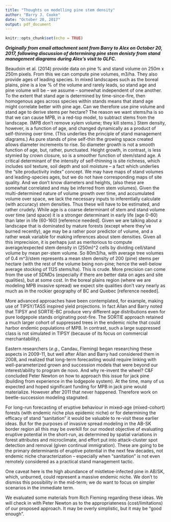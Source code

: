 ```yaml
---
title: "Thoughts on modelling pine stem density"
author: "Barry J. Cooke"
date: "October 20, 2017"
output: pdf_document
---
```


```r
knitr::opts_chunk$set(echo = TRUE)
```

***Originally from email attachment sent from Barry to Alex on October 20, 2017, following discussion of determining pine stem denisty from stand management diagrams during Alex's visit to GLFC.***

Beaudoin et al. (2014) provide data on pine % and stand volume on 250m x 250m pixels.
From this we can compute pine volumes, m3/ha.
They also provide ages of leading species.
In mixed landscapes such as the boreal plains, pine is a low % of the volume and rarely leads, so stand age and pine volume will be – we assume – somewhat independent of one another.
To the extent that stand age is determined by time-since-fire, then homogenous ages across species within stands means that stand age might correlate better with pine age.
Can we therefore use pine volume and stand age to derive stems per hectare? The reason we want stems/ha is so that we can cause MPB, in a red-top model, to subtract stems from the landscape.
(MPB don’t remove xylem volume; they kill stems.) Stem density, however, is a function of age, and changed dynamically as a product of self-thinning over time.
(This underlies the principle of stand management diagrams.) As pure stands of pine self-thin the growing space created allows diameter increments to rise.
So diameter growth is not a smooth function of age, but, rather, punctuated.
Height growth, in contrast, is less stymied by crown closure, so is a smoother function of stem/stand age.
A critical determinant of the intensity of self-thinning is site richness, which includes soil texture, soil depth and soil moisture – a fact which underlies the "site productivity index" concept.
We may have maps of stand volumes and leading-species ages, but we do not have corresponding maps of site quality.
And we don’t know diameters and heights, (also these are somewhat correlated and may be inferred from stem volumes).
Given the multi-determined nature of volume growth over time, and accumulated volume over space, we lack the necessary inputs to inferentially calculate (with accuracy) stem densities.
Thus these will have to be estimated, and rather crudely.
While age is a coarse determinant of stem and stand volume over time (and space) it is a stronger determinant in early life (age 0-60) than later in life (60-160) [reference needed].
Given we are talking about a landscape that is dominated by mature forests (except where they’ve burned recently), age may be a rather poor predictor of volume, and a rather weak variable for making inferences about stem densities.
Given all this imprecision, it is perhaps just as meritorious to compute average/expected stem density in (250m)^2 cells by dividing cell/stand volume by mean per-stem volume.
So 80m3/ha, with average tree volumes of 0.4 m^3/stem represents a mean stem density of 200 (pine) stems per hectare (with the rest of the volume being non-pine; hence the well-below average stocking of 1125 stems/ha).
This is crude.
More precision can come from the use of SDMDs (especially if there are better data on ages and site qualities), but at some cost.
In the boreal plains region (where we are modeling MPB invasive spread) we expect site qualities don’t vary nearly as much as in the rockier geography of BC and Quebec [reference needed].

More advanced approaches have been contemplated, for example, making use of TIPSY/TASS inspired yield projections.
In fact Allan and Barry noted that TIPSY and SORTIE-BC produce very different age distributions even for pure lodgepole stands originating post-fire.
The SORTIE approach retained a much larger cohort of suppressed trees in the endemic niche that could harbor endemic populations of MPB.
In contrast, such a large suppressed class is not simulated in TIPSY (because of its focus on commercial merchantability).

Eastern researchers (*e.g.*, Candau, Fleming) began researching these aspects in 2009-11, but well after Allan and Barry had considered them in 2008, and realized that long-term forecasting would require linking with well-parameterized grown and succession models that were beyond our interest/ability to program de novo.
And why re-invent the wheel?
C&F concluded Peter Newton on how to approach this issue for jack pine (building from experience in the lodgepole system).
At the time, many of us expected and hoped significant funding for MPB in jack pine would materialize.
However after 2011 that never happened.
Therefore work on beetle-succession modeling stagnated.

For long-run forecasting of eruptive behaviour in mixed-age (mixed-cohort) forests (with endemic niche plus epidemic niche) or for determining the efficacy of stand "sanitation" it would be valuable to re-visit these earlier ideas.
But for the purposes of invasive spread modeling in the AB-SK border region all this may be overkill for our modest objective of evaluating eruptive potential in the short-run, as determined by spatial variations in forest attributes and microclimate, and effort put into attack-cluster spot detection and removal (given continual immigration).
These are going to be the primary determinants of eruptive potential in the next few decades, not endemic niche characterization – especially when "sanitation" is not even remotely considered as a practical stand management tactic.

One caveat here is the high abundance of mistletoe-infected pine in AB/SK, which, unburned, could represent a massive endemic niche.
We don’t to dismiss this possibility in the mid-term; we do want to focus on simpler scenarios in the immediate term.

We evaluated some materials from Rich Fleming regarding these ideas.
We will check in with Peter Newton as to the appropriateness (cost/limitations) of our proposed approach.
 It may be overly simplistic, but it may be "good enough".
